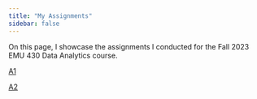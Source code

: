 ```yaml
---
title: "My Assignments"
sidebar: false
---
```


On this page, I showcase the assignments I conducted for the Fall 2023 EMU 430 Data Analytics course.

[A1](assignments/assignment-1.qmd)

[A2](assignments/assignment-2.qmd)
